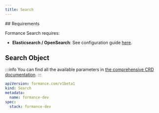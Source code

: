 ```yaml
---
title: Search
---
```


<EE />
## Requirements

Formance Search requires:
- **Elasticsearch / OpenSearch**: See configuration guide [here](/next/operator/infra/elasticsearch).

## Search Object

:::info
You can find all the available parameters in [the comprehensive CRD documentation](/next/operator/crd#gateway).
:::

```yaml
apiVersion: formance.com/v1beta1
kind: Search
metadata:
  name: formance-dev
spec:
  stack: formance-dev
```
